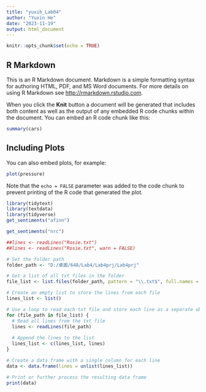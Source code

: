 ```yaml
---
title: "yuxih_Lab04"
author: "Yuxin He"
date: "2023-11-19"
output: html_document
---
```


```r
knitr::opts_chunk$set(echo = TRUE)
```

## R Markdown

This is an R Markdown document. Markdown is a simple formatting syntax for authoring HTML, PDF, and MS Word documents. For more details on using R Markdown see <http://rmarkdown.rstudio.com>.

When you click the **Knit** button a document will be generated that includes both content as well as the output of any embedded R code chunks within the document. You can embed an R code chunk like this:

```r
summary(cars)
```

## Including Plots

You can also embed plots, for example:

```r
plot(pressure)
```

Note that the `echo = FALSE` parameter was added to the code chunk to prevent printing of the R code that generated the plot.

```r
library(tidytext)
library(textdata)
library(tidyverse)
get_sentiments("afinn")
```

```r
get_sentiments("nrc")
```

```r
##lines <- readLines("Rosie.txt")
##lines <- readLines("Rosie.txt", warn = FALSE)
```


```r
# Set the folder path
folder_path <- "D:/桌面/648/Lab4/Lab4prj/Lab4prj"

# Get a list of all txt files in the folder
file_list <- list.files(folder_path, pattern = "\\.txt$", full.names = TRUE)

# Create an empty list to store the lines from each file
lines_list <- list()

# Use a loop to read each txt file and store each line as a separate observation
for (file_path in file_list) {
  # Read all lines from the txt file
  lines <- readLines(file_path)
  
  # Append the lines to the list
  lines_list <- c(lines_list, lines)
}

# Create a data frame with a single column for each line
data <- data.frame(lines = unlist(lines_list))

# Print or further process the resulting data frame
print(data)
```

 

